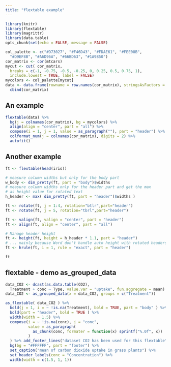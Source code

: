 ```yaml
---
title: "flextable example"
---
```


```r
library(knitr)
library(flextable)
library(magrittr)
library(data.table)
opts_chunk$set(echo = FALSE, message = FALSE)
```

```r
col_palette <- c("#D73027", "#F46D43", "#FDAE61", "#FEE08B", 
  "#D9EF8B", "#A6D96A", "#66BD63", "#1A9850")
cor_matrix <- cor(mtcars)
mycut <- cut( cor_matrix, 
  breaks = c(-1, -0.75, -0.5, -0.25, 0, 0.25, 0.5, 0.75, 1), 
  include.lowest = TRUE, label = FALSE)
mycolors <- col_palette[mycut]
data <- data.frame(rowname = row.names(cor_matrix), stringsAsFactors = FALSE) %>%
  cbind(cor_matrix)
```

## An example 

```r
flextable(data) %>%
  bg(j = colnames(cor_matrix), bg = mycolors) %>%
  align(align = "center", part = "all") %>%
  compose(i = 1, j = 1, value = as_paragraph(""), part = "header") %>% 
  colformat_num(j = colnames(cor_matrix), digits = 2) %>% 
  autofit()
```

## Another example 

```r
ft <- flextable(head(iris))

# measure column widths but only for the body part
w_body <- dim_pretty(ft, part = "body")$widths
# measure column widths only for the header part and get the max
# as height value for rotated text
h_header <- max( dim_pretty(ft, part = "header")$widths )

ft <- rotate(ft, j = 1:4, rotation="btlr",part="header")
ft <- rotate(ft, j = 5, rotation="tbrl",part="header")

ft <- valign(ft, valign = "center", part = "header")
ft <- align(ft, align = "center", part = "all")

# Manage header height
ft <- height(ft, height = h_header * 1.1, part = "header")
# ... mainly because Word don't handle auto height with rotated headers
ft <- hrule(ft, i = 1, rule = "exact", part = "header")

ft
```


## flextable - demo as_grouped_data

```r
data_CO2 <- dcast(as.data.table(CO2), 
  Treatment + conc ~ Type, value.var = "uptake", fun.aggregate = mean)
data_CO2 <- as_grouped_data(x = data_CO2, groups = c("Treatment"))

as_flextable( data_CO2 ) %>% 
  bold(j = 1, i = ~ !is.na(Treatment), bold = TRUE, part = "body" ) %>% 
  bold(part = "header", bold = TRUE ) %>% 
  width(width = 1.5) %>% 
  compose(i = ~ !is.na(conc), j = "conc", 
          value = as_paragraph(
            as_chunk(conc, formater = function(x) sprintf("%.0f", x))
          )
  ) %>% add_footer_lines("dataset CO2 has been used for this flextable") %>% 
  bg(bg = "#FFFFFF", part = "footer") %>% 
  set_caption("mean of carbon dioxide uptake in grass plants") %>% 
  set_header_labels(conc = "Concentration") %>% 
  width(width = c(1.5, 1, 1)) 
```

